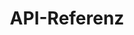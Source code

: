 ---
source-updated-at: 2025-05-16T04:52:11.000Z
translation-updated-at: 2025-06-06T17:17:39.738Z
title: API-Referenz
description: Next.js API-Referenz für den Pages Router.
---